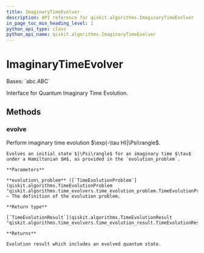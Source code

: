 ```yaml
---
title: ImaginaryTimeEvolver
description: API reference for qiskit.algorithms.ImaginaryTimeEvolver
in_page_toc_min_heading_level: 1
python_api_type: class
python_api_name: qiskit.algorithms.ImaginaryTimeEvolver
---
```


# ImaginaryTimeEvolver

<Class id="qiskit.algorithms.ImaginaryTimeEvolver" isDedicatedPage={true} github="https://github.com/qiskit/qiskit/tree/stable/0.23/qiskit/algorithms/time_evolvers/imaginary_time_evolver.py" signature="ImaginaryTimeEvolver" modifiers="class">
  Bases: `abc.ABC`

  Interface for Quantum Imaginary Time Evolution.

  ## Methods

  ### evolve

  <Function id="qiskit.algorithms.ImaginaryTimeEvolver.evolve" signature="ImaginaryTimeEvolver.evolve(evolution_problem)" modifiers="abstract">
    Perform imaginary time evolution $\exp(-\tau H)|\Psi\rangle$.

    Evolves an initial state $|\Psi\rangle$ for an imaginary time $\tau$ under a Hamiltonian $H$, as provided in the `evolution_problem`.

    **Parameters**

    **evolution\_problem** ([`TimeEvolutionProblem`](qiskit.algorithms.TimeEvolutionProblem "qiskit.algorithms.time_evolvers.time_evolution_problem.TimeEvolutionProblem")) – The definition of the evolution problem.

    **Return type**

    [`TimeEvolutionResult`](qiskit.algorithms.TimeEvolutionResult "qiskit.algorithms.time_evolvers.time_evolution_result.TimeEvolutionResult")

    **Returns**

    Evolution result which includes an evolved quantum state.
  </Function>
</Class>

